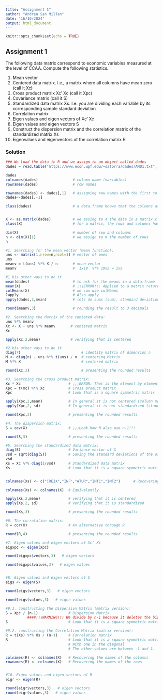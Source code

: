 ```yaml
---
title: "Assignment 1"
author: "Andreu San Millan"
date: "16/10/2024"
output: html_document
---
```


```r
knitr::opts_chunk$set(echo = TRUE)
```

## Assignment 1

The following data matrix correspond to economic variables measured at the level of
CCAA. Compute the following statistics.

1. Mean vector
1. Centered data matrix. I.e., a matrix where all columns have mean zero (call it Xc)
1. Cross product matrix Xc’ Xc (call it Xpc)
1. Covariance matrix (call it  S)
1. Standardized data matrix Xs. I.e. you are dividing each variable by its corresponding sample standard deviation
1. Correlation matrix 
1. Eigen values and eigen vectors of Xc’ Xc
1. Eigen values and eigen vectors S
1. Construct the dispersion matrix and the correlation matrix of the standardized matrix Xs
1. Eigenvalues and eigenvectors of the correlation matrix R

### Solution

```r
### We load the data in R and we assign to an object called dades
dades = read.table("https://www.econ.upf.edu/~satorra/dades/AMD1.txt", header=T)

dades
colnames(dades)                # column name (variables)
rownames(dades)                # row names

rownames(dades) <- dades[,1]   # assigning row names with the first column
dades<-dades[,-1]

class(dades)                   # a data.frame knows that the columns are our variables of interest


X <- as.matrix(dades)          # we assing to X the data in a matrix class
class(X)                       # for a matrix, the rows and columns have the same priority

dim(X)                         # number of row and columns
n <- dim(X)[1]                 # we assign to n the number of rows
n

#1. Searching for the mean vector (mean function):
uns <- matrix(1,nrow=n,ncol=1) # vector of ones
uns                            
meanv = t(uns) %*% X / n       # mean vector
meanv                          #  1x19  %*% 19x5 = 1x5

#1.bis other ways to do it
mean(dades)                    # to ask for the means in a data.frame
mean(X)                        # ¡¡¡ERROR!!! Applied to a matrix return the global mean
colMeans(X)                    # we can use colMeans
?apply                         # Also apply
apply(dades,2,mean)            # lets do sums (sum), standard deviations (sd),...

round(meanv,3)                 # rounding the result to 3 decimals

#2. Searching the Matrix of the centered data:
uns %*% meanv
Xc <- X - uns %*% meanv       # centered matrix
Xc

apply(Xc,2,mean)              # verifying that is centered

#2.bis other ways to do it
diag(7)                            # identity matrix of dimension n
M <- diag(n) - uns %*% t(uns) / n  # centering Matrix
M %*% X                            # centered matrix

round(Xc,3)                        # presenting the rounded results

#3. Searching the cross product matrix:
Xc * Xc                      # ¡¡¡ERROR: That is the element by element product!!!
Xpc = t(Xc) %*% Xc           # Cross product matrix
Xpc                          # Look that is a square symmetric matrix

apply(Xpc,2,mean)            # In general it is not centered (column mean different than 0)
apply(Xpc,2, sd)             # In general it is not standardized (standard deviation different than 1)

round(Xpc,3)                 # presenting the rounded results

#4. The dispersion matrix:
S = cov(X)                   # ¡¡¡Look how R also use n-1!!!

round(S,3)                   # presenting the rounded results

#5. Searching the standardized data matrix:
diag(S)                      # Variance vector of X
vsd = sqrt(diag(S))          # Saving the standard deviations of the original data
vsd
Xs = Xc %*% diag(1/vsd)      # Standardized data matrix
Xs                           # Look that it is a square symmetric matrix.

     
colnames(Xs) <- c("CREIX","INF","ATUR","INT1","INT2")      # Recovering the variable names

colnames(Xs) <- colnames(X)  # Equivalently

apply(Xs,2,mean)             # verifying that it is centered
apply(Xs,2, sd)              # verifying that it is standardized

round(Xs,3)                  # presenting the rounded results

#6. The correlation matrix:
R = cor(X)                   # An alternative through R

round(R,4)                   # presenting the rounded results

#7. Eigen values and eigen vectors of Xc’ Xc
eigxpc <- eigen(Xpc)

round(eigxpc$vectors,3)   # eigen vectors

round(eigxpc$values,3)   # eigen values


#8. Eigen values and eigen vectors of S
eigs <- eigen(S)

round(eigs$vectors,3)   # eigen vectors

round(eigs$values,3)   # eigen values

#9.1. constructing the Dispersion Matrix (matrix version):
S = Xpc / (n-1)              # Dispersion Matrix. 
          ####¡¡¡WARNING!!! We divide by n-1 because it deletes the bias.
S                            # Look that it is a square symmetric matrix

#9.2. constructing the Correlation Matrix (matrix version):
R = t(Xs) %*% Xs / (n-1)     # Correlation matrix
R                            # Look that it is a sqaure symmetric matrix
                             # With one in the diagonal
                             # The other values are between -1 and 1.

colnames(R) <- colnames(X)   # Recovering the names of the columns
rownames(R) <- colnames(X)   # Recovering the names of the rows


#10. Eigen values and eigen vectors of R
eigr <- eigen(R)

round(eigr$vectors,3)   # eigen vectors
round(eigr$values,3)   # eigen values
```

